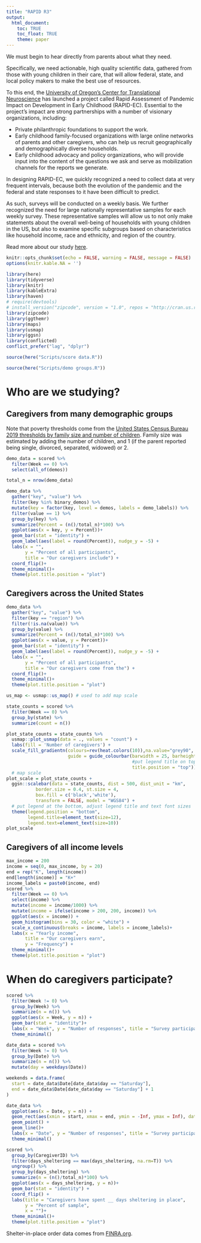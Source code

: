 ```yaml
---
title: "RAPID R3"
output: 
  html_document:
    toc: TRUE
    toc_float: TRUE
    theme: paper
---
```


We must begin to hear directly from parents about what they need.

Specifically, we need actionable, high quality scientific data, gathered from those with young children in their care, that will allow federal, state, and local policy makers to make the best use of resources.

To this end, the [University of Oregon’s Center for Translational Neuroscience](https://ctn.uoregon.edu/) has launched a project called Rapid Assessment of Pandemic Impact on Development in Early Childhood (RAPID-EC).
Essential to the project’s impact are strong partnerships with a number of visionary organizations, including:

- Private philanthropic foundations to support the work.
- Early childhood family-focused organizations with large online networks of parents and other caregivers, who can help us recruit geographically and demographically diverse households.
- Early childhood advocacy and policy organizations, who will provide input into the content of the questions we ask and serve as mobilization channels for the reports we generate.

In designing RAPID-EC, we quickly recognized a need to collect data at very frequent intervals, because both the evolution of the pandemic and the federal and state responses to it have been difficult to predict.

As such, surveys will be conducted on a weekly basis.
We further recognized the need for large nationally representative samples for each weekly survey. These representative samples will allow us to not only make statements about the overall well-being of households with young children in the US, but also to examine specific subgroups based on characteristics like household income, race and ethnicity, and region of the country. 

Read more about our study [here](https://medium.com/rapid-ec-project). 


```r
knitr::opts_chunk$set(echo = FALSE, warning = FALSE, message = FALSE)
options(knitr.kable.NA = '')
```

```r
library(here)
library(tidyverse)
library(knitr)
library(kableExtra)
library(haven)
# require(devtools)
# install_version("zipcode", version = "1.0", repos = "http://cran.us.r-project.org")
library(zipcode)
library(ggthemr)
library(maps)
library(usmap)
library(ggsn)
library(conflicted)
conflict_prefer("lag", "dplyr")
```

```r
source(here("Scripts/score data.R"))
```


```r
source(here("Scripts/demo groups.R"))
```

# Who are we studying?

## Caregivers from many demographic groups

Note that poverty thresholds come from the [United States Census Bureau 2019 thresholds by family size and number of children](https://www.census.gov/data/tables/time-series/demo/income-poverty/historical-poverty-thresholds.html). Family size was estimated by adding the number of children, and 1 (if the parent reported being single, divorced, separated, widowed) or 2. 

```r
demo_data = scored %>%
  filter(Week == 0) %>%
  select(all_of(demos))

total_n = nrow(demo_data)

demo_data %>%
  gather("key", "value") %>%
  filter(key %in% binary_demos) %>%
  mutate(key = factor(key, level = demos, labels = demo_labels)) %>%
  filter(value == 1) %>%
  group_by(key) %>%
  summarize(Percent = (n()/total_n)*100) %>%
  ggplot(aes(x = key, y = Percent))+
  geom_bar(stat = "identity") +
  geom_label(aes(label = round(Percent)), nudge_y = -5) +
  labs(x = "",
       y = "Percent of all participants", 
       title = "Our caregivers include") +
  coord_flip()+
  theme_minimal()+
  theme(plot.title.position = "plot")

```

## Caregivers across the United States

```r
demo_data %>%
  gather("key", "value") %>%
  filter(key == "region") %>%
  filter(!is.na(value)) %>%
  group_by(value) %>%
  summarize(Percent = (n()/total_n)*100) %>%
  ggplot(aes(x = value, y = Percent))+
  geom_bar(stat = "identity") +
  geom_label(aes(label = round(Percent)), nudge_y = -5) +
  labs(x = "",
       y = "Percent of all participants", 
       title = "Our caregivers come from the") +
  coord_flip()+
  theme_minimal()+
  theme(plot.title.position = "plot")

us_map <- usmap::us_map() # used to add map scale

state_counts = scored %>%
  filter(Week == 0) %>%
  group_by(state) %>%
  summarize(count = n()) 

plot_state_counts = state_counts %>%
  usmap::plot_usmap(data = ., values = "count") +
  labs(fill = 'Number of caregivers') + 
  scale_fill_gradientn(colours=rev(heat.colors(10)),na.value="grey90",
                       guide = guide_colourbar(barwidth = 25, barheight = 0.4,
                                               #put legend title on top of legend
                                               title.position = "top")) 
  # map scale
plot_scale = plot_state_counts + 
  ggsn::scalebar(data = state_counts, dist = 500, dist_unit = "km",
           border.size = 0.4, st.size = 4,
           box.fill = c('black','white'),
           transform = FALSE, model = "WGS84") + 
  # put legend at the bottom, adjust legend title and text font sizes
  theme(legend.position = "bottom",
        legend.title=element_text(size=12), 
        legend.text=element_text(size=10))
plot_scale
```

## Caregivers of all income levels

```r
max_income = 200
income = seq(0, max_income, by = 20)
end = rep("K", length(income))
end[length(income)] = "K+"
income_labels = paste0(income, end)
scored %>%
  filter(Week == 0) %>%
  select(income) %>% 
  mutate(income = income/1000) %>%
  mutate(income = ifelse(income > 200, 200, income)) %>%
  ggplot(aes(x = income)) +
  geom_histogram(bins = 30, color = "white") +
  scale_x_continuous(breaks = income, labels = income_labels)+
  labs(x = "Yearly income",
       title = "Our caregivers earn",
       y = "Frequency") +
  theme_minimal()+
  theme(plot.title.position = "plot")
```

# When do caregivers participate?

```r
scored %>%
  filter(Week != 0) %>%
  group_by(Week) %>%
  summarize(n = n()) %>%
  ggplot(aes(x = Week, y = n)) +
  geom_bar(stat = "identity")+
  labs(x = "Week", y = "Number of responses", title = "Survey participation by week") +
  theme_minimal()

date_data = scored %>%
  filter(Week != 0) %>%
  group_by(Date) %>%
  summarize(n = n()) %>%
  mutate(day = weekdays(Date)) 

weekends = data.frame(
  start = date_data$Date[date_data$day == "Saturday"],
  end = date_data$Date[date_data$day == "Saturday"] + 1
)

date_data %>%
  ggplot(aes(x = Date, y = n)) +
  geom_rect(aes(xmin = start, xmax = end, ymin = -Inf, ymax = Inf), data = weekends, fill = "yellow", inherit.aes = F) +
  geom_point() +
  geom_line()+
  labs(x = "Date", y = "Number of responses", title = "Survey participation by day") +
  theme_minimal()
```

```r
scored %>%
  group_by(CaregiverID) %>%
  filter(days_sheltering == max(days_sheltering, na.rm=T)) %>%
  ungroup() %>%
  group_by(days_sheltering) %>%
  summarize(n = (n()/total_n)*100) %>%
  ggplot(aes(x = days_sheltering, y = n))+
  geom_bar(stat = "identity") +
  coord_flip() +
  labs(title = "Caregivers have spent __ days sheltering in place",
       y = "Percent of sample",
       x = "")+
  theme_minimal()+
  theme(plot.title.position = "plot")
```

Shelter-in-place order data comes from [FINRA.org](https://www.finra.org/rules-guidance/key-topics/covid-19/shelter-in-place).
